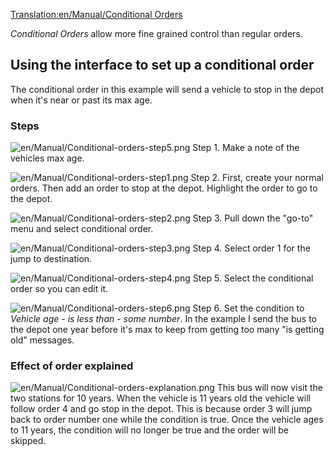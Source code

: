 [[Translation:en/Manual/Conditional Orders]]
{{fr/Traduction|en/Manual/Conditional Orders|0}}
{{fr/Manual/Tutorial/Tutoriel}}{{fr/Manual/Table des matières}}

''Conditional Orders'' allow more fine grained control than regular orders.

== Using the interface to set up a conditional order ==

The conditional order in this example will send a vehicle to stop in the depot when it's near or past its max age.
===Steps===
[[File:en/Manual/Conditional-orders-step5.png|left]]
Step 1.
Make a note of the vehicles max age.

[[File:en/Manual/Conditional-orders-step1.png|left]]
Step 2.
First, create your normal orders. Then add an order to stop at the depot. Highlight the order to go to the depot.

[[File:en/Manual/Conditional-orders-step2.png|left]]
Step 3.
Pull down the "go-to" menu and select conditional order.

[[File:en/Manual/Conditional-orders-step3.png|left]]
Step 4.
Select order 1 for the jump to destination.

[[File:en/Manual/Conditional-orders-step4.png|left]]
Step 5.
Select the conditional order so you can edit it.


[[File:en/Manual/Conditional-orders-step6.png|left]]
Step 6.
Set the condition to ''Vehicle age'' - ''is less than'' - ''some number''. In the example I send the bus to the depot one year before it's max to keep from getting too many "is getting old" messages.
<br clear="all" />

===Effect of order explained===
[[File:en/Manual/Conditional-orders-explanation.png|left]]
This bus will now visit the two stations for 10 years. When the vehicle is 11 years old the vehicle will follow order 4 and go stop in the depot.
This is because order 3 will jump back to order number one while the condition is true. Once the vehicle ages to 11 years, the condition will no longer be true and the order will be skipped.